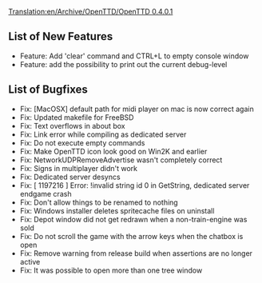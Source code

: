 [[Translation:en/Archive/OpenTTD/OpenTTD 0.4.0.1]]


{{en/Archive/OpenTTD/NaviPrevNext|prev=en/Archive/OpenTTD/OpenTTD 0.4.0|next=en/Archive/OpenTTD/OpenTTD 0.4.5|date=21 May 2005}}

==List of New Features==
*Feature: Add 'clear' command and CTRL+L to empty console window
*Feature: add the possibility to print out the current debug-level

==List of Bugfixes==
*Fix: [MacOSX] default path for midi player on mac is now correct again
*Fix: Updated makefile for FreeBSD
*Fix: Text overflows in about box
*Fix: Link error while compiling as dedicated server
*Fix: Do not execute empty commands
*Fix: Make OpenTTD icon look good on Win2K and earlier
*Fix: NetworkUDPRemoveAdvertise wasn't completely correct
*Fix: Signs in multiplayer didn't work
*Fix: Dedicated server desyncs
*Fix: [ 1197216 ] Error: !invalid string id 0 in GetString, dedicated server endgame crash
*Fix: Don't allow things to be renamed to nothing
*Fix: Windows installer deletes spritecache files on uninstall
*Fix: Depot window did not get redrawn when a non-train-engine was sold
*Fix: Do not scroll the game with the arrow keys when the chatbox is open
*Fix: Remove warning from release build when assertions are no longer active
*Fix: It was possible to open more than one tree window